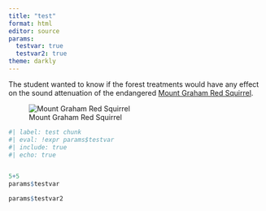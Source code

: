```yaml
---
title: "test"
format: html
editor: source
params:
  testvar: true
  testvar2: true
theme: darkly
---
```





The student wanted to know if the forest treatments would have any effect on the sound attenuation of the endangered [Mount Graham Red Squirrel](https://en.wikipedia.org/wiki/Mount_Graham_red_squirrel). 

![Mount Graham Red Squirrel](https://upload.wikimedia.org/wikipedia/commons/3/38/Mt._Graham_Red_Squirrel.jpg){#fig-mgrsqrl}


```r
#| label: test chunk
#| eval: !expr params$testvar
#| include: true
#| echo: true


5+5
params$testvar

```


```r
params$testvar2
```

